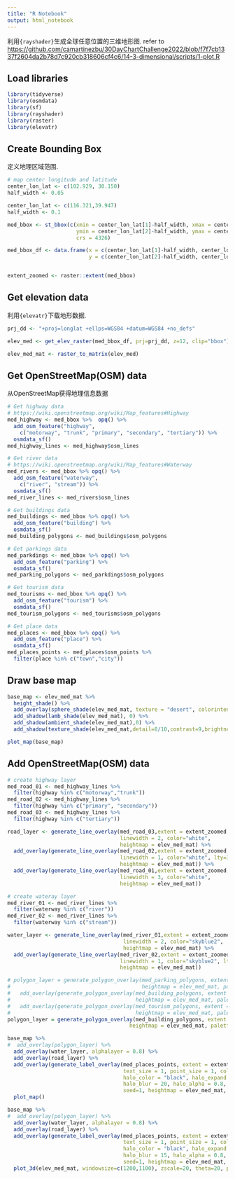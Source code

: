 ```yaml
---
title: "R Notebook"
output: html_notebook
---
```


利用`{rayshader}`生成全球任意位置的三维地形图.
refer to <https://github.com/camartinezbu/30DayChartChallenge2022/blob/f7f7cb1337f2604da2b78d7c920cb318606cf4c6/14-3-dimensional/scripts/1-plot.R>

## Load libraries

```r
library(tidyverse)
library(osmdata)
library(sf)
library(rayshader)
library(raster)
library(elevatr)
```

## Create Bounding Box

定义地理区域范围.

```r

# map center longitude and latitude
center_lon_lat <- c(102.929, 30.150)
half_width <- 0.05

center_lon_lat <- c(116.321,39.947)
half_width <- 0.1

med_bbox <- st_bbox(c(xmin = center_lon_lat[1]-half_width, xmax = center_lon_lat[1]+half_width, 
                      ymin = center_lon_lat[2]-half_width, ymax = center_lon_lat[2]+half_width),
                      crs = 4326)

med_bbox_df <- data.frame(x = c(center_lon_lat[1]-half_width, center_lon_lat[1]+half_width),
                          y = c(center_lon_lat[2]-half_width, center_lon_lat[2]+half_width))


extent_zoomed <- raster::extent(med_bbox)
```

## Get elevation data

利用`{elevatr}`下载地形数据.

```r
prj_dd <- "+proj=longlat +ellps=WGS84 +datum=WGS84 +no_defs"

elev_med <- get_elev_raster(med_bbox_df, prj=prj_dd, z=12, clip="bbox")

elev_med_mat <- raster_to_matrix(elev_med)
```

## Get OpenStreetMap(OSM) data

从OpenStreetMap获得地理信息数据

```r

# Get highway data
# https://wiki.openstreetmap.org/wiki/Map_features#Highway
med_highway <- med_bbox %>%  opq() %>%
  add_osm_feature("highway",
    c("motorway", "trunk", "primary", "secondary", "tertiary")) %>%
  osmdata_sf()
med_highway_lines <- med_highway$osm_lines

# Get river data
# https://wiki.openstreetmap.org/wiki/Map_features#Waterway
med_rivers <- med_bbox %>% opq() %>%
  add_osm_feature("waterway",
    c("river", "stream")) %>%
  osmdata_sf()
med_river_lines <- med_rivers$osm_lines

# Get buildings data
med_buildings <- med_bbox %>% opq() %>%
  add_osm_feature("building") %>%
  osmdata_sf()
med_building_polygons <- med_buildings$osm_polygons

# Get parkings data
med_parkdings <- med_bbox %>% opq() %>%
  add_osm_feature("parking") %>%
  osmdata_sf()
med_parking_polygons <- med_parkdings$osm_polygons

# Get tourism data
med_tourisms <- med_bbox %>% opq() %>%
  add_osm_feature("tourism") %>%
  osmdata_sf()
med_tourism_polygons <- med_tourisms$osm_polygons

# Get place data
med_places <- med_bbox %>% opq() %>%
  add_osm_feature("place") %>%
  osmdata_sf()
med_places_points <- med_places$osm_points %>%
  filter(place %in% c("town","city"))
```

## Draw base map

```r
base_map <- elev_med_mat %>% 
  height_shade() %>%
  add_overlay(sphere_shade(elev_med_mat, texture = "desert", colorintensity = 5), alphalayer=0.5) %>%
  add_shadow(lamb_shade(elev_med_mat), 0) %>%
  add_shadow(ambient_shade(elev_med_mat),0) %>% 
  add_shadow(texture_shade(elev_med_mat,detail=8/10,contrast=9,brightness = 11), 0.1)

plot_map(base_map)
```

## Add OpenStreetMap(OSM) data

```r

# create highway layer
med_road_01 <- med_highway_lines %>%
  filter(highway %in% c("motorway","trunk"))
med_road_02 <- med_highway_lines %>%
  filter(highway %in% c("primary", "secondary"))
med_road_03 <- med_highway_lines %>%
  filter(highway %in% c("tertiary"))

road_layer <- generate_line_overlay(med_road_03,extent = extent_zoomed,
                                    linewidth = 2, color="white", 
                                    heightmap = elev_med_mat) %>% 
  add_overlay(generate_line_overlay(med_road_02,extent = extent_zoomed,
                                    linewidth = 1, color="white", lty=3,
                                    heightmap = elev_med_mat)) %>% 
  add_overlay(generate_line_overlay(med_road_01,extent = extent_zoomed,
                                    linewidth = 3, color="white",
                                    heightmap = elev_med_mat))
```


```r

# create wateray layer
med_river_01 <- med_river_lines %>%
  filter(waterway %in% c("river"))
med_river_02 <- med_river_lines %>%
  filter(waterway %in% c("stream"))

water_layer <- generate_line_overlay(med_river_01,extent = extent_zoomed,
                                     linewidth = 2, color="skyblue2", 
                                     heightmap = elev_med_mat) %>%
  add_overlay(generate_line_overlay(med_river_02,extent = extent_zoomed,
                                    linewidth = 1, color="skyblue2", lty=3,
                                    heightmap = elev_med_mat))
```


```r
# polygon_layer = generate_polygon_overlay(med_parking_polygons, extent = extent_zoomed,
#                                          heightmap = elev_med_mat, palette="grey30") %>%
#   add_overlay(generate_polygon_overlay(med_building_polygons, extent = extent_zoomed,
#                                        heightmap = elev_med_mat, palette="darkred")) %>% 
#   add_overlay(generate_polygon_overlay(med_tourism_polygons, extent = extent_zoomed,
#                                        heightmap = elev_med_mat, palette="darkgreen"), alphalayer = 0.6)
polygon_layer = generate_polygon_overlay(med_building_polygons, extent = extent_zoomed,
                                       heightmap = elev_med_mat, palette="darkred")
```



```r

base_map %>% 
#  add_overlay(polygon_layer) %>%
  add_overlay(water_layer, alphalayer = 0.8) %>% 
  add_overlay(road_layer) %>%
  add_overlay(generate_label_overlay(med_places_points, extent = extent_zoomed,
                                     text_size = 1, point_size = 1, color = "white",
                                     halo_color = "black", halo_expand = 10, 
                                     halo_blur = 20, halo_alpha = 0.8,
                                     seed=1, heightmap = elev_med_mat, data_label_column = "name.en")) %>%
  plot_map()
```


```r
base_map %>% 
#  add_overlay(polygon_layer) %>%
  add_overlay(water_layer, alphalayer = 0.8) %>% 
  add_overlay(road_layer) %>%
  add_overlay(generate_label_overlay(med_places_points, extent = extent_zoomed,
                                     text_size = 1, point_size = 1, color = "white",
                                     halo_color = "black", halo_expand = 10, 
                                     halo_blur = 15, halo_alpha = 0.8,
                                     seed=1, heightmap = elev_med_mat, data_label_column = "name.en")) %>%
  plot_3d(elev_med_mat, windowsize=c(1200,1100), zscale=20, theta=20, phi=30, fov=45, zoom=0.6)
```

